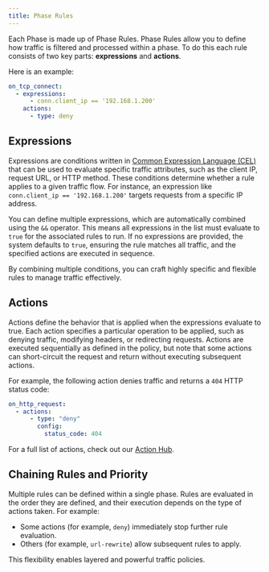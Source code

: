 ```yaml
---
title: Phase Rules
---
```


Each Phase is made up of Phase Rules. Phase Rules allow you to define how traffic is filtered and processed within a phase. To do this each rule consists of two key parts: **expressions** and **actions**.

Here is an example:

```yaml
on_tcp_connect:
  - expressions:
      - conn.client_ip == '192.168.1.200'
    actions:
      - type: deny
```

## Expressions

Expressions are conditions written in [Common Expression Language (CEL)](https://github.com/google/cel-spec) that can be used to evaluate specific traffic attributes, such as the client IP, request URL, or HTTP method. These conditions determine whether a rule applies to a given traffic flow. For instance, an expression like `conn.client_ip == '192.168.1.200'` targets requests from a specific IP address.

You can define multiple expressions, which are automatically combined using the `&&` operator. This means all expressions in the list must evaluate to `true` for the associated rules to run. If no expressions are provided, the system defaults to `true`, ensuring the rule matches all traffic, and the specified actions are executed in sequence.

By combining multiple conditions, you can craft highly specific and flexible rules to manage traffic effectively.

## Actions

Actions define the behavior that is applied when the expressions evaluate to true. Each action specifies a particular operation to be applied, such as denying traffic, modifying headers, or redirecting requests. Actions are executed sequentially as defined in the policy, but note that some actions can short-circuit the request and return without executing subsequent actions.

For example, the following action denies traffic and returns a `404` HTTP status code:

```yaml
on_http_request:
  - actions:
      - type: "deny"
        config:
          status_code: 404
```

For a full list of actions, check out our [Action Hub](../actions).

## Chaining Rules and Priority

Multiple rules can be defined within a single phase. Rules are evaluated in the order they are defined, and their execution depends on the type of actions taken. For example:

- Some actions (for example, `deny`) immediately stop further rule evaluation.
- Others (for example, `url-rewrite`) allow subsequent rules to apply.

This flexibility enables layered and powerful traffic policies.
